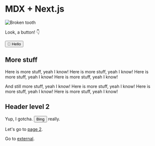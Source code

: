 # MDX + Next.js

![Broken tooth](/static/tooth.png)

Look, a button! 👇

<Button>👋 Hello</Button>

## More stuff

Here is more stuff, yeah I know! Here is more stuff, yeah I know! Here is more stuff, yeah I know! Here is more stuff, yeah I know!

And still more stuff, yeah I know! Here is more stuff, yeah I know! Here is more stuff, yeah I know! Here is more stuff, yeah I know!

## Header level 2

Yup, I gotcha. <Button>Bing</Button> really.

Let's go to [page 2](page-2).

Go to [external](http://robin.millette.info/).
